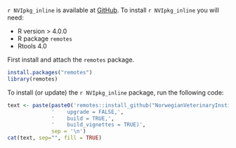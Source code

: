 `r NVIpkg_inline`  is available at [GitHub](https://github.com/NorwegianVeterinaryInstitute). 
To install `r NVIpkg_inline` you will need:

- R version > 4.0.0
- R package `remotes`
- Rtools 4.0

First install and attach the `remotes` package.  

``` r
install.packages("remotes")
library(remotes)
```

To install (or update) the `r NVIpkg_inline` package, run the following code:

``` r
text <- paste(paste0('remotes::install_github("NorwegianVeterinaryInstitute/', NVIpkg, '",'), 
              '    upgrade = FALSE,', 
              '    build = TRUE,', 
              '    build_vignettes = TRUE)', 
              sep = '\n')
cat(text, sep="", fill = TRUE)
```
